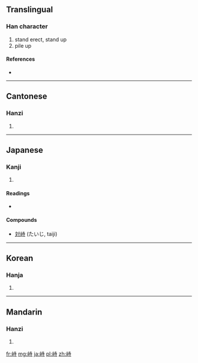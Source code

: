 ==Translingual==

===Han character===
{{Han char|rn=46|rad=山|as=06|sn=9|four=2474<sub>1</sub>|canj=山土木戈 (UGDI)}}

# stand erect, stand up
# pile up

====References====
* {{Han ref|kx=0311.010|dkj=08053|dj=0611.010|hdz=10769.120|uh=5CD9|ud=23769|bh=ABCF|bd=43983}}

----

==Cantonese==

===Hanzi===
{{yue-hanzi|jyut=|y=si6}}

# {{defn|lang=yue|sort=山06}}

----

==Japanese==

===Kanji===
{{ja-kanji|grade=|rs=山06}}

# {{defn|lang=ja|sort=山06}}

====Readings====
* {{ja-readings|on=[[じ]] (ji)|kun=[[そばだつ]] (sobadatsu)}}

====Compounds====
* [[対峙]] (たいじ, taiji)

----

==Korean==

===Hanja===
{{ko-hanja|hangeul=치|rv=chi|mr=ch'i}}

# {{defn|lang=ko|sort=山06}}

----

==Mandarin==

===Hanzi===
{{cmn-hanzi|pin=[[shì]] ([[shi4]]), [[zhì]] ([[zhi4]])|wg=shih<sup>4</sup>, chih<sup>4</sup>}}

# {{defn|lang=cmn|sort=山06}}

[[fr:峙]]
[[mg:峙]]
[[ja:峙]]
[[pl:峙]]
[[zh:峙]]